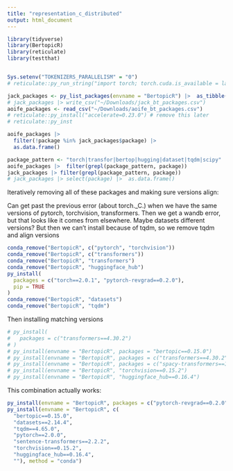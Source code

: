 ```yaml
---
title: "representation_c_distributed"
output: html_document
---
```


```r
library(tidyverse)
library(BertopicR)
library(reticulate)
library(testthat)


Sys.setenv("TOKENIZERS_PARALLELISM" = "0")
# reticulate::py_run_string("import torch; torch.cuda.is_available = lambda: False; torch.backends.mps.is_available = lambda: False")
```

```r
jack_packages <- py_list_packages(envname = "BertopicR") |>  as_tibble()
# jack_packages |> write_csv("~/Downloads/jack_bt_packages.csv")
aoife_packages <- read_csv("~/Downloads/aoife_bt_packages.csv")
# reticulate::py_install("accelerate=0.23.0") # remove this later
# reticulate::py_inst
```

```r
aoife_packages |>  
  filter(!package %in% jack_packages$package) |> 
  as.data.frame()
```

```r
package_pattern <- "torch|transfor|bertop|hugging|dataset|tqdm|scipy"
aoife_packages |>  filter(grepl(package_pattern, package))
jack_packages |> filter(grepl(package_pattern, package))
# jack_packages |> select(package) |>  as.data.frame()

```

Iteratively removing all of these packages and making sure versions align:

Can get past the previous error (about torch.\_C.) when we have the same versions of pytorch, torchvision, transformers. Then we get a wandb error, but that looks like it comes from elsewhere. Maybe datasets different versions? But then we can't install because of tqdm, so we remove tqdm and align versions

```r
conda_remove("BertopicR", c("pytorch", "torchvision"))
conda_remove("BertopicR", c("transformers"))
conda_remove("BertopicR", "transformers")
conda_remove("BertopicR", "huggingface_hub")
py_install(
  packages = c("torch==2.0.1", "pytorch-revgrad==0.2.0"),
  pip = TRUE
)
conda_remove("BertopicR", "datasets")
conda_remove("BertopicR", "tqdm")
```

Then installing matching versions

```r
# py_install(
#   packages = c("transformers==4.30.2")
# )
# py_install(envname = "BertopicR", packages = "bertopic==0.15.0")
# py_install(envname = "BertopicR", packages = c("transformers==4.30.2"), pip = TRUE)
# py_install(envname = "BertopicR", packages = c("spacy-transformers==1.2.5", "transformer-smaller-training-vocab==0.3.2"), pip = TRUE)
# py_install(envname = "BertopicR", "torchvision==0.15.2")
# py_install(envname = "BertopicR", "huggingface_hub==0.16.4")
```

This combination actually works:

```r
py_install(envname = "BertopicR", packages = c("pytorch-revgrad==0.2.0","torch==2.0.1", "transformers==4.30.2",   "spacy-transformers==1.2.5"), pip = TRUE)
py_install(envname = "BertopicR", c(
  "bertopic==0.15.0", 
  "datasets==2.14.4",
  "tqdm==4.65.0", 
  "pytorch==2.0.0", 
  "sentence-transformers==2.2.2",
  "torchvision==0.15.2",
  "huggingface_hub==0.16.4",
  ""), method = "conda")
```
